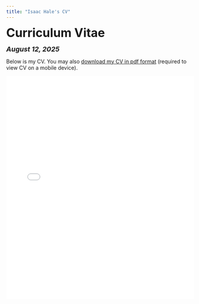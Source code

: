 ```yaml
---
title: "Isaac Hale's CV"
---
```


<head>

<!-- Global site tag (gtag.js) - Google Analytics -->
<script async src="https://www.googletagmanager.com/gtag/js?id=UA-140699540-1"></script>
<script>
  window.dataLayer = window.dataLayer || [];
  function gtag(){dataLayer.push(arguments);}
  gtag('js', new Date());

  gtag('config', 'UA-140699540-1');
</script>
</head>


<font size="+3"><b>Curriculum Vitae</b></font>

<font size="+1"><b><i>August 12, 2025</b></i></font>

<html>
Below is my CV. You may also <a href="files/Isaac Hale CV 8-12-25.pdf">download my CV in pdf format</a> (required to view CV on a mobile device).

<embed src="files/Isaac Hale CV 8-12-25.pdf" type="application/pdf" width="100%" height="600px" />
</body>
</html>